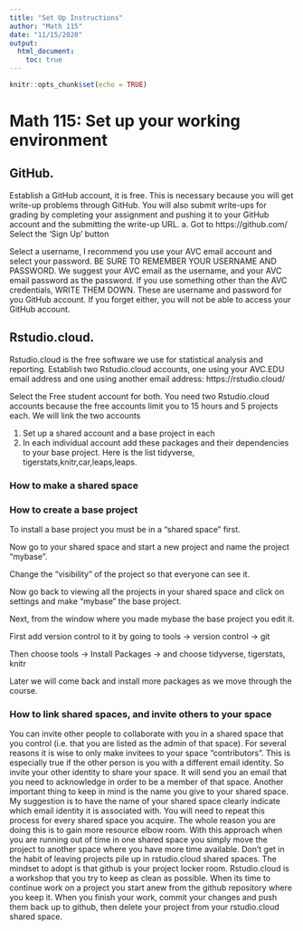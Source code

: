 ```yaml
---
title: "Set Up Instructions"
author: "Math 115"
date: "11/15/2020"
output: 
  html_document:
    toc: true
---
```


```r
knitr::opts_chunk$set(echo = TRUE)
```

# Math 115:  Set up your working environment 

## GitHub.    
Establish a GitHub account, it is free.  This is necessary because you will get write-up problems through GitHub.   You will also submit write-ups for grading by completing your assignment and pushing it to your GitHub account and the submitting the write-up URL.
a.	Got to https://github.com/  Select the ‘Sign Up’ button 

  
Select a username, I recommend you use your AVC email account and select your password.  BE SURE TO REMEMBER YOUR USERNAME AND PASSWORD. We suggest your AVC email as the username, and your AVC email password as the password. If you use something other than the AVC credentials, WRITE THEM DOWN.  These are username and password for you GitHub account.  If you forget either, you will not be able to access your GitHub account.

## Rstudio.cloud.   
Rstudio.cloud is the free software we use for statistical analysis and reporting.  Establish two Rstudio.cloud accounts, one using your AVC.EDU email address and one using another email address:  https://rstudio.cloud/  

Select the Free student account for both.  You need two Rstudio.cloud accounts because the free accounts limit you to 15 hours and 5 projects each.  We will link the two accounts

  1. Set up a shared account and a base project in each 
  2. In each individual account add these packages and their dependencies to your base project.  Here is the list tidyverse, tigerstats,knitr,car,leaps,leaps.  
  
### How to make a shared space  

### How to create a base project  

To install a base project you must be in a "shared space" first.  

Now go to your shared space and start a new project and name the project "mybase".

Change the "visibility" of the project so that everyone can see it.

Now go back to viewing all the projects in your shared space and click on
settings and make "mybase" the base project. 

Next, from the window where you made mybase the base project you edit it.

First add version control to it by going to tools -> version control -> git

Then choose tools -> Install Packages -> and choose tidyverse, tigerstats, knitr

Later we will come back and install more packages as we move through the course.

### How to link shared spaces, and invite others to your space

You can invite other people to collaborate with you in a shared space that you control
(i.e. that you are listed as the admin of that space).  For several reasons it is wise 
to only make invitees to your space "contributors".  This is especially true if the other 
person is you with a different email identity.  So invite your other identity to share your space.
It will send you an email that you need to acknowledge in order to be a member of that space. Another 
important thing to keep in mind is the name you give to your shared space. My suggestion is to have the 
name of your shared space clearly indicate which email identity it is associated with. You will need to 
repeat this process for every shared space you acquire. The whole reason you are doing this is to gain more resource elbow room.  With this approach when you are running out of time in one shared space you simply move the project to another space where you have more time available.  Don't get in the habit of leaving projects pile up in rstudio.cloud shared spaces. The mindset to adopt is that github is your project locker room. Rstudio.cloud is a workshop that you try to keep as clean as possible. When its time to continue work on a project you start anew from the github repository where you keep it. When you finish your work, commit your changes and push them back up to github, then delete your project from your rstudio.cloud shared space.
